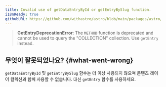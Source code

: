 ```yaml
---
title: Invalid use of getDataEntryById or getEntryBySlug function.
i18nReady: true
githubURL: https://github.com/withastro/astro/blob/main/packages/astro/src/core/errors/errors-data.ts
---
```


> **GetEntryDeprecationError**: The `METHOD` function is deprecated and cannot be used to query the "COLLECTION" collection. Use `getEntry` instead.

## 무엇이 잘못되었나요? \{#what-went-wrong\}
`getDataEntryById` 및 `getEntryBySlug` 함수는 더 이상 사용되지 않으며 콘텐츠 레이어 컬렉션과 함께 사용할 수 없습니다. 대신 `getEntry` 함수를 사용하세요.



